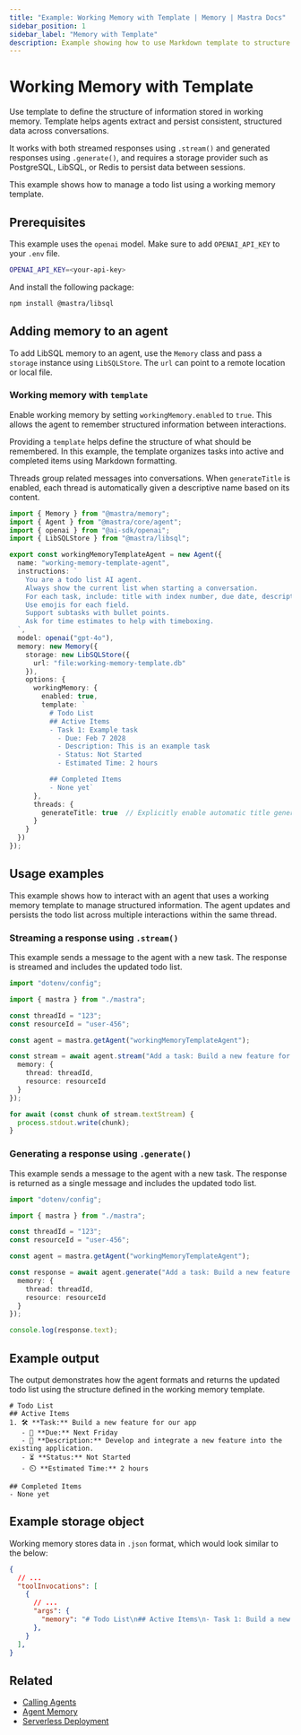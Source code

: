 ```yaml
---
title: "Example: Working Memory with Template | Memory | Mastra Docs"
sidebar_position: 1
sidebar_label: "Memory with Template"
description: Example showing how to use Markdown template to structure working memory data.
---
```


# Working Memory with Template

Use template to define the structure of information stored in working memory. Template helps agents extract and persist consistent, structured data across conversations.

It works with both streamed responses using `.stream()` and generated responses using `.generate()`, and requires a storage provider such as PostgreSQL, LibSQL, or Redis to persist data between sessions.

This example shows how to manage a todo list using a working memory template.

## Prerequisites

This example uses the `openai` model. Make sure to add `OPENAI_API_KEY` to your `.env` file.

```bash title=".env" copy
OPENAI_API_KEY=<your-api-key>
```

And install the following package:

```bash copy
npm install @mastra/libsql
```

## Adding memory to an agent

To add LibSQL memory to an agent, use the `Memory` class and pass a `storage` instance using `LibSQLStore`. The `url` can point to a remote location or local file.

### Working memory with `template`

Enable working memory by setting `workingMemory.enabled` to `true`. This allows the agent to remember structured information between interactions.

Providing a `template` helps define the structure of what should be remembered. In this example, the template organizes tasks into active and completed items using Markdown formatting.

Threads group related messages into conversations. When `generateTitle` is enabled, each thread is automatically given a descriptive name based on its content.

```typescript title="src/mastra/agents/example-working-memory-template-agent.ts" showLineNumbers copy
import { Memory } from "@mastra/memory";
import { Agent } from "@mastra/core/agent";
import { openai } from "@ai-sdk/openai";
import { LibSQLStore } from "@mastra/libsql";

export const workingMemoryTemplateAgent = new Agent({
  name: "working-memory-template-agent",
  instructions: `
    You are a todo list AI agent.
    Always show the current list when starting a conversation.
    For each task, include: title with index number, due date, description, status, and estimated time.
    Use emojis for each field.
    Support subtasks with bullet points.
    Ask for time estimates to help with timeboxing.
  `,
  model: openai("gpt-4o"),
  memory: new Memory({
    storage: new LibSQLStore({
      url: "file:working-memory-template.db"
    }),
    options: {
      workingMemory: {
        enabled: true,
        template: `
          # Todo List
          ## Active Items
          - Task 1: Example task
            - Due: Feb 7 2028
            - Description: This is an example task
            - Status: Not Started
            - Estimated Time: 2 hours

          ## Completed Items
          - None yet`
      },
      threads: {
        generateTitle: true  // Explicitly enable automatic title generation
      }
    }
  })
});
```

## Usage examples

This example shows how to interact with an agent that uses a working memory template to manage structured information. The agent updates and persists the todo list across multiple interactions within the same thread.

### Streaming a response using `.stream()`

This example sends a message to the agent with a new task. The response is streamed and includes the updated todo list.

```typescript title="src/test-working-memory-template-agent.ts" showLineNumbers copy
import "dotenv/config";

import { mastra } from "./mastra";

const threadId = "123";
const resourceId = "user-456";

const agent = mastra.getAgent("workingMemoryTemplateAgent");

const stream = await agent.stream("Add a task: Build a new feature for our app. It should take about 2 hours and needs to be done by next Friday.", {
  memory: {
    thread: threadId,
    resource: resourceId
  }
});

for await (const chunk of stream.textStream) {
  process.stdout.write(chunk);
}
```

### Generating a response using `.generate()`

This example sends a message to the agent with a new task. The response is returned as a single message and includes the updated todo list.

```typescript title="src/test-working-memory-template-agent.ts" showLineNumbers copy
import "dotenv/config";

import { mastra } from "./mastra";

const threadId = "123";
const resourceId = "user-456";

const agent = mastra.getAgent("workingMemoryTemplateAgent");

const response = await agent.generate("Add a task: Build a new feature for our app. It should take about 2 hours and needs to be done by next Friday.", {
  memory: {
    thread: threadId,
    resource: resourceId
  }
});

console.log(response.text);
```

## Example output

The output demonstrates how the agent formats and returns the updated todo list using the structure defined in the working memory template.

```text
# Todo List
## Active Items
1. 🛠️ **Task:** Build a new feature for our app
   - 📅 **Due:** Next Friday
   - 📝 **Description:** Develop and integrate a new feature into the existing application.
   - ⏳ **Status:** Not Started
   - ⏲️ **Estimated Time:** 2 hours

## Completed Items
- None yet
```

## Example storage object

Working memory stores data in `.json` format, which would look similar to the below:

```json
{
  // ...
  "toolInvocations": [
    {
      // ...
      "args": {
        "memory": "# Todo List\n## Active Items\n- Task 1: Build a new feature for our app\n  - Due: Next Friday\n  - Description: Build a new feature for our app\n  - Status: Not Started\n  - Estimated Time: 2 hours\n\n## Completed Items\n- None yet"
      },
    }
  ],
}
```

## Related

- [Calling Agents](/agents/calling-agents#from-the-command-line)
- [Agent Memory](/agents/agent-memory)
- [Serverless Deployment](/deployment/server-deployment#libsqlstore)
